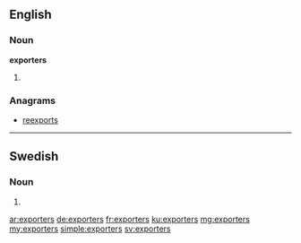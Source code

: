 ==English==

===Noun===
'''exporters'''

# {{plural of|exporter}}

===Anagrams===
* [[reexports#English|reexports]]

----

==Swedish==

===Noun===
{{head|sv|noun form}}

# {{sv-noun-form-indef-gen-pl|export}}

[[ar:exporters]]
[[de:exporters]]
[[fr:exporters]]
[[ku:exporters]]
[[mg:exporters]]
[[my:exporters]]
[[simple:exporters]]
[[sv:exporters]]